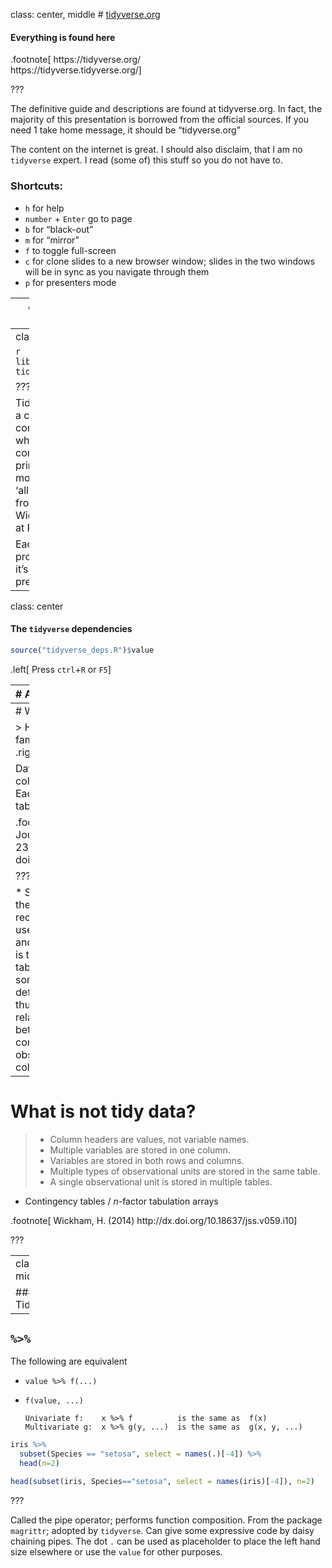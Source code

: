 
class: center, middle
# [tidyverse.org](https://tidyverse.org)

#### Everything is found here

.footnote[
https://tidyverse.org/ <br>
https://tidyverse.tidyverse.org/
]



???

The definitive guide and descriptions are found at tidyverse.org.  In fact, the majority of this presentation is borrowed from the official sources.
If you need 1 take home message, it should be "tidyverse.org"

The content on the internet is great.
I should also disclaim, that I am no `tidyverse` expert.
I read (some of) this stuff so you do not have to.

### Shortcuts:
* `h` for help
* `number` + `Enter` go to page
* `b` for "black-out"
* `m` for "mirror"
* `f` to toggle full-screen 
* `c` for clone slides to a new browser window; slides in the two windows will be in sync as you navigate through them
* `p` for presenters mode 




---
class: middle, center

# Thank you



---
class: middle

```r
library(tidyverse)
tidyverse_logo()
```


???

Tidyverse is simply a collection of 8 core package with which share common design principles.
Or, more bluntly out: 'all the nice stuff from Hadley Wickham and co. at Rstudio'.

Each package probably warrants it's one presentation.



---
class: center

#### The `tidyverse` dependencies

```r
source("tidyverse_deps.R")$value
```

.left[
Press `ctrl`+`R` or `F5`
]


---
# A common design philsophy


* A shared concept of *tidy data*; the *tidy*verse, not the *messy*verse
     * Programs are for humans to read
     * Embrace functional programming
     * Use and reuse existing data structures
     * Compose simple functions with the pipe

* "There should be one, and preferably only one, obvious way to do it."

    * The **R** core team's philosophy is fundamentally different.

.footnote[
https://principles.tidyverse.org/ <br>
https://github.com/tidyverse/principles/issues <br>
https://tidyverse.tidyverse.org/articles/manifesto.html
]

???

* The traditional way of manipulating data in R is quite different from this
* That obvious way may not be obvious at first.
* R core team says: many ways to do the same thing.
* The grammar of graphics

---
# What is *tidy data*?

> Happy families are all alike; every unhappy family is unhappy in its own way.
> .right[*Leo Tolstoy*]

Data is *tidy* **if**:
1. Each variable forms a column.
2. Each observation forms a row.
3. Each type of observational unit forms a table. (A value must have it own cell)


.footnote[
Wickham, H. (2014). Tidy Data. Journal of Statistical Software, 59(10), 1-23. doi:http://dx.doi.org/10.18637/jss.v059.i10
]

???

* Speaks only toward 'rectangular data' --- there is lots of data that is not naturally rectangular.
* Some 80% of data analysis is used on cleaning and preparing data (Dasu and Johnson 2003)
* You feel that the 1--2 is tautological, but if you think long-vs-wide tables it should be apparent it is not.
* It is sometimes surprisingly difficult to precisely define variables and observations.
    * Rule of thumb: it's easier to describe functional relationships between variables than between rows, 
    * it is easier to make comparisons between groups of observations than between groups of columns. 


---
# What is **not** tidy data?

>* Column headers are values, not variable names.
>* Multiple variables are stored in one column.
>* Variables are stored in both rows and columns.
>* Multiple types of observational units are stored in the same table.
>* A single observational unit is stored in multiple tables.

* Contingency tables / *n*-factor tabulation arrays

.footnote[
Wickham, H. (2014) http://dx.doi.org/10.18637/jss.v059.i10
]

???




---
class: middle

### Tidy?
```r
print(AirPassengers) # Monthly Airline Passenger Numbers 1949-1960
```
                




---

## `%>%`

The following are equivalent

- `value %>% f(...)`
- `f(value, ...)`


      Univariate f:    x %>% f          is the same as  f(x)
      Multivariate g:  x %>% g(y, ...)  is the same as  g(x, y, ...)

```r
iris %>% 
  subset(Species == "setosa", select = names(.)[-4]) %>%
  head(n=2)
```
```r
head(subset(iris, Species=="setosa", select = names(iris)[-4]), n=2)
```


???

Called the pipe operator; performs function composition.
From the package `magrittr`; adopted by `tidyverse`.
Can give some expressive code by daisy chaining pipes.
The dot `.` can be used as placeholder to place the left hand size elsewhere or use
the `value` for other purposes.









